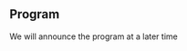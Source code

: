 <!-- break -->
<br>
<!-- break -->

Program
-------------

We will announce the program at a later time